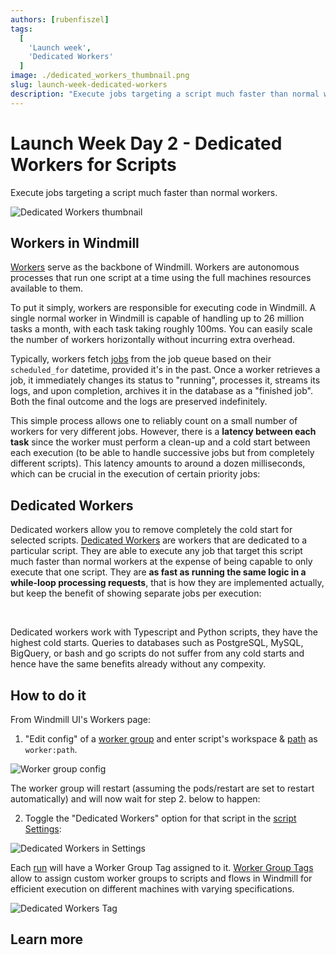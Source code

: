 ```yaml
---
authors: [rubenfiszel]
tags:
  [
    'Launch week',
    'Dedicated Workers'
  ]
image: ./dedicated_workers_thumbnail.png
slug: launch-week-dedicated-workers
description: "Execute jobs targeting a script much faster than normal workers."
---
```



# Launch Week Day 2 - Dedicated Workers for Scripts

Execute jobs targeting a script much faster than normal workers.

![Dedicated Workers thumbnail](./dedicated_workers_thumbnail.png "Dedicated Workers thumbnail")

## Workers in Windmill

[Workers](/docs/core_concepts/worker_groups) serve as the backbone of Windmill. Workers are autonomous processes that run one script at a time using the full machines resources available to them.

To put it simply, workers are responsible for executing code in Windmill. A single normal worker in Windmill is capable of handling up to 26 million tasks a month, with each task taking roughly 100ms.  You can easily scale the number of workers horizontally without incurring extra overhead.

Typically, workers fetch [jobs](/docs/core_concepts/jobs) from the job queue based on their `scheduled_for` datetime, provided it's in the past. Once a worker retrieves a job, it immediately changes its status to "running", processes it, streams its logs, and upon completion, archives it in the database as a "finished job". Both the final outcome and the logs are preserved indefinitely.

This simple process allows one to reliably count on a small number of workers for very different jobs.
However, there is a **latency between each task** since the worker must perform a clean-up and a cold start between each execution (to be able to handle successive jobs but from completely different scripts).
This latency amounts to around a dozen milliseconds, which can be crucial in the execution of certain priority jobs:

<div class="generic-workers-image"/>

## Dedicated Workers

Dedicated workers allow you to remove completely the cold start for selected scripts.
[Dedicated Workers](/docs/core_concepts/dedicated_workers) are workers that are dedicated to a particular script.
They are able to execute any job that target this script much faster than normal workers at the expense of being capable to only execute that one script.
They are **as fast as running the same logic in a while-loop processing requests**, that is how they are implemented actually, but keep the benefit of showing separate jobs per execution:

<div class="dedicated-workers-image"/>

<br/>

Dedicated workers work with Typescript and Python scripts, they have the highest cold starts. Queries to databases such as PostgreSQL, MySQL, BigQuery, or bash and go scripts do not suffer from any cold starts and hence have the same benefits already without any compexity.

## How to do it

From Windmill UI's Workers page:

1. "Edit config" of a [worker group](/docs/core_concepts/worker_groups) and enter script's workspace & [path](/docs/script_editor/settings#path) as `worker:path`.

![Worker group config](../../docs/core_concepts/25_dedicated_workers/worker_group_config.png)

The worker group will restart (assuming the pods/restart are set to restart automatically) and will now wait for step 2. below to happen:

2. Toggle the "Dedicated Workers" option for that script in the [script Settings](/docs/script_editor/settings):

![Dedicated Workers in Settings](../../docs/core_concepts/25_dedicated_workers/dedicated_workers.png "Dedicated Workers in Settings")

Each [run](/docs/core_concepts/monitor_past_and_future_runs) will have a Worker Group Tag assigned to it. [Worker Group Tags](/docs/core_concepts/worker_groups) allow to assign custom worker groups to scripts and flows in Windmill for efficient execution on different machines with varying specifications.

![Dedicated Workers Tag](../../docs/core_concepts/25_dedicated_workers/dedicated_worker_tag.png "Dedicated Workers Tag")


## Learn more

<div class="grid grid-cols-2 gap-6 mb-4">
	<DocCard
		title="Dedicated Workers / High Throughput"
		description="Dedicated Workers are workers that are dedicated to a particular script."
		href="/docs/core_concepts/dedicated_workers"
	/>
	<DocCard
    	title="Workers and Worker Groups"
    	description="Worker Groups allow users to run scripts and flows on different machines with varying specifications."
    	href="/docs/core_concepts/worker_groups"
    />
	  <DocCard
		title="Worker Groups Management UI"
		description="On Enterpris Edition, worker groups can be managed through Windmill UI."
		href="/docs/misc/worker_group_management_ui"
	/>
	<DocCard
		title="Init Scripts"
		description="Init Scripts are executed at the beginning when the worker starts."
		href="/docs/advanced/preinstall_binaries#init-scripts"
	/>
</div>
